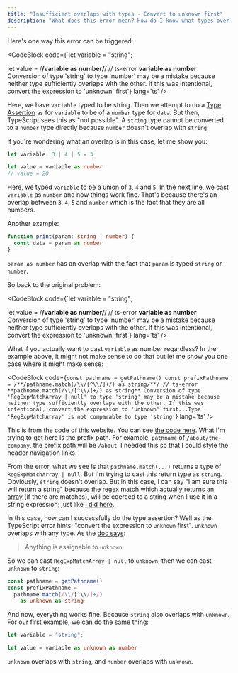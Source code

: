 ```yaml
---
title: "Insufficient overlaps with types - Convert to unknown first"
description: "What does this error mean? How do I know what types overlap in TypeScript? How does unknown solve the problem here?"
---
```



Here's one way this error can be triggered:

<CodeBlock
  code={`let variable = "string";

let value = /**/variable as number/**/
// ts-error **variable as number** Conversion of type 'string' to type 'number' may be a mistake because neither type sufficiently overlaps with the other. If this was intentional, convert the expression to 'unknown' first`}
  lang='ts'
/>

Here, we have `variable` typed to be string. Then we attempt to do a [Type Assertion](#) `as` for `variable` to be of a `number` type for `data`. But then, TypeScript sees this as "not possible". A `string` type cannot be converted to a `number` type directly because `number` doesn't overlap with `string`.

If you're wondering what an overlap is in this case, let me show you:

```ts
let variable: 3 | 4 | 5 = 3

let value = variable as number
// value = 20
```

Here, we typed `variable` to be a union of `3`, `4` and `5`. In the next line, we cast `variable` as `number` and now things work fine. That's because there's an overlap between `3`, `4`, `5` and `number` which is the fact that they are all numbers.

Another example:

```ts
function print(param: string | number) {
  const data = param as number
}
```

`param as number` has an overlap with the fact that `param` is typed `string` or `number`.

So back to the original problem:

<CodeBlock
  code={`let variable = "string";

let value = /**/variable as number/**/
// ts-error **variable as number** Conversion of type 'string' to type 'number' may be a mistake because neither type sufficiently overlaps with the other. If this was intentional, convert the expression to 'unknown' first`}
  lang='ts'
/>

What if you actually want to cast `variable` as number regardless? In the example above, it might not make sense to do that but let me show you one case where it might make sense:

<CodeBlock
  code={`const pathname = getPathname()
const prefixPathname =
  /**/pathname.match(/\\/[^\\/]+/) as string/**/
// ts-error **pathname.match(/\\/[^\\/]+/) as string** Conversion of type 'RegExpMatchArray | null' to type 'string' may be a mistake because neither type sufficiently overlaps with the other. If this was intentional, convert the expression to 'unknown' first...Type 'RegExpMatchArray' is not comparable to type 'string'`}
  lang='ts'
/>

This is from the code of this website. You can see [the code here](https://github.com/dillionmegida/simpletypescript/blob/f3004550ddfc51a8a6b70d76bbbc04e882995878/src/components/BaseDocument.astro#L18). What I'm trying to get here is the prefix path. For example, `pathname` of `/about/the-company`, the prefix path will be `/about`. I needed this so that I could style the header navigation links.

From the error, what we see is that `pathname.match(...)` returns a type of `RegExpMatchArray | null`. But I'm trying to cast this return type as `string`. Obviously, `string` doesn't overlap. But in this case, I can say "I am sure this will return a string" because the regex match [which actually returns an array](https://developer.mozilla.org/en-US/docs/Web/JavaScript/Reference/Global_Objects/String/match#return_value) (if there are matches), will be coerced to a string when I use it in a string expression; just like [I did here](https://github.com/dillionmegida/simpletypescript/blob/f3004550ddfc51a8a6b70d76bbbc04e882995878/src/components/BaseDocument.astro#L28).

In this case, how can I successfully do the type assertion? Well as the TypeScript error hints: "convert the expression to `unknown` first". `unknown` overlaps with any type. As the [doc says](https://www.typescriptlang.org/docs/handbook/release-notes/typescript-3-0.html#new-unknown-top-type):

> Anything is assignable to `unknown`

So we can cast `RegExpMatchArray | null` to `unknown`, then we can cast `unknown` to `string`:

```ts
const pathname = getPathname()
const prefixPathname =
  pathname.match(/\\/[^\\/]+/)
    as unknown as string
```

And now, everything works fine. Because `string` also overlaps with `unknown`. For our first example, we can do the same thing:

```ts
let variable = "string";

let value = variable as unknown as number
```

`unknown` overlaps with `string`, and `number` overlaps with `unknown`.